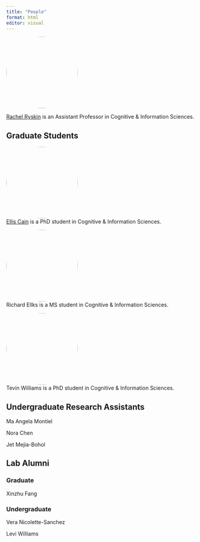 ```yaml
---
title: "People"
format: html
editor: visual
---
```


<div>

![](img/avatar.jpg){style="border-radius: 50%;" width="191"}\

[Rachel Ryskin](http://rachelrysk.in) is an Assistant Professor in
Cognitive & Information Sciences.

</div>

## Graduate Students

<!-- ::: {layout-ncol="2"} -->
<!-- ![](img/icon-512.png){style="border-radius: 50%;" width="191"}\ -->
<!-- Polyphony Bruna is a PhD student in Cognitive & Information Sciences. -->
<!-- ::: -->

::: {layout-ncol="2"}
![](img/avatar_cain.jpeg){style="border-radius: 50%;" width="191"}\
[Ellis Cain](https://ellisc.dev/) is a PhD student in Cognitive & Information Sciences.
:::

::: {layout-ncol="2"}
![](img/avatar_ellks.jpeg){style="border-radius: 50%;" width="191"}\
Richard Ellks is a MS student in Cognitive & Information Sciences.
:::


::: {layout-ncol="2"}
![](img/avatar_williams.jpeg){style="border-radius: 50%;" width="191"}\
Tevin Williams is a PhD student in Cognitive & Information Sciences.
:::

## Undergraduate Research Assistants 

Ma Angela Montiel

Nora Chen

Jet Mejia-Bohol


## Lab Alumni

### Graduate

<!-- Richard Ellks, M.S. (now at ) -->
Xinzhu Fang

### Undergraduate

Vera Nicolette-Sanchez

Levi Williams